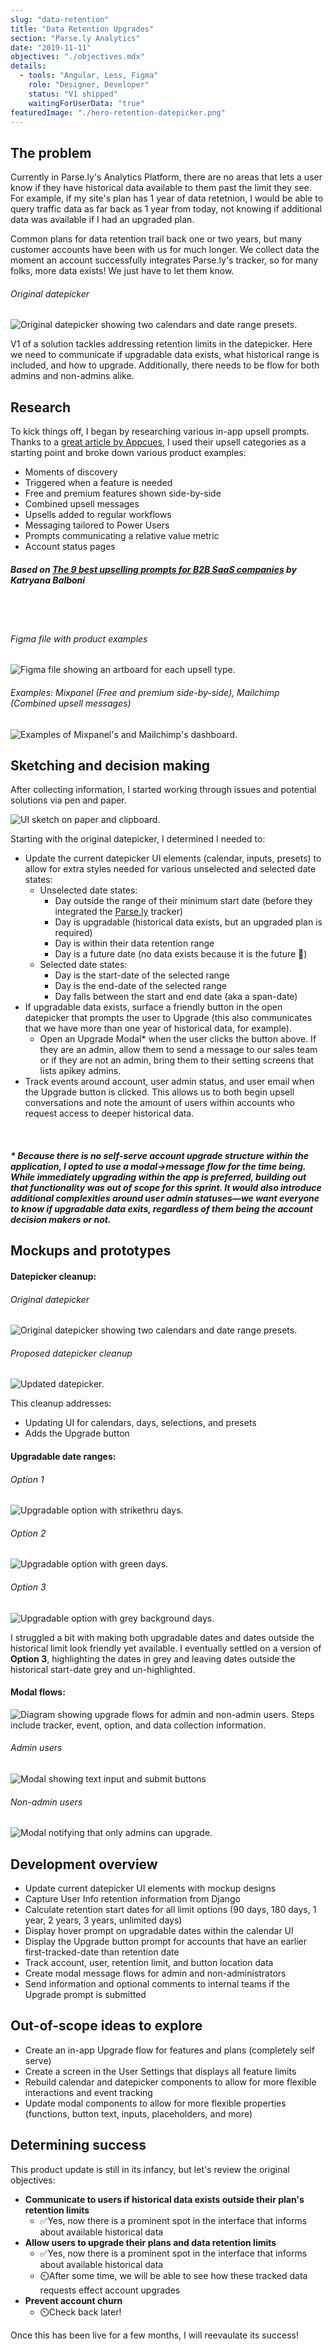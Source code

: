```yaml
---
slug: "data-retention"
title: "Data Retention Upgrades"
section: "Parse.ly Analytics"
date: "2019-11-11"
objectives: "./objectives.mdx"
details:
  - tools: "Angular, Less, Figma"
    role: "Designer, Developer"
    status: "V1 shipped"
    waitingForUserData: "true"
featuredImage: "./hero-retention-datepicker.png"
---
```




## The problem

Currently in Parse.ly's Analytics Platform, there are no areas that lets a user know if they have historical data available to them past the limit they see. For example, if my site's plan has 1 year of data retetnion, I would be able to query traffic data as far back as 1 year from today, not knowing if additional data was available if I had an upgraded plan.

Common plans for data retention trail back one or two years, but many customer accounts have been with us for much longer. We collect data the moment an account successfully integrates Parse.ly's tracker, so for many folks, more data exists! We just have to let them know.

###### Original datepicker
![Original datepicker showing two calendars and date range presets.](./datepicker-before.png)

V1 of a solution tackles addressing retention limits in the datepicker. Here we need to communicate if upgradable data exists, what historical range is included, and how to upgrade. Additionally, there needs to be flow for both admins and non-admins alike.



## Research

To kick things off, I began by researching various in-app upsell prompts. Thanks to a [great article by Appcues](https://www.appcues.com/blog/upselling-prompts-saas), I used their upsell categories as a starting point and broke down various product examples:

- Moments of discovery
- Triggered when a feature is needed
- Free and premium features shown side-by-side
- Combined upsell messages
- Upsells added to regular workflows
- Messaging tailored to Power Users
- Prompts communicating a relative value metric
- Account status pages

##### Based on [_The 9 best upselling prompts for B2B SaaS companies_](https://www.appcues.com/blog/upselling-prompts-saas) by Katryana Balboni

<br/>
<br/>

###### Figma file with product examples
![Figma file showing an artboard for each upsell type.](./research-figma.png)

###### Examples: Mixpanel (Free and premium side-by-side), Mailchimp (Combined upsell messages)
![Examples of Mixpanel's and Mailchimp's dashboard.](./research-mixpanel-mailchimp.png)


## Sketching and decision making

After collecting information, I started working through issues and potential solutions via pen and paper.

![UI sketch on paper and clipboard.](./mockups-sketch.jpg)

Starting with the original datepicker, I determined I needed to:

- Update the current datepicker UI elements (calendar, inputs, presets) to allow for extra styles needed for various unselected and selected date states:
    - Unselected date states:
        - Day outside the range of their minimum start date (before they  integrated the [Parse.ly](http://parse.ly) tracker)
        - Day is upgradable (historical data exists, but an upgraded plan is required)
        - Day is within their data retention range
        - Day is a future date (no data exists because it is the future 🔮)
    - Selected date states:
        - Day is the start-date of the selected range
        - Day is the end-date of the selected range
        - Day falls between the start and end date (aka a span-date)
- If upgradable data exists, surface a friendly button in the open datepicker that prompts the user to Upgrade (this also communicates that we have more than one year of historical data, for example).
    - Open an Upgrade Modal* when the user clicks the button above. If they are an admin, allow them to send a message to our sales team or if they are not an admin, bring them to their setting screens that lists apikey admins.
- Track events around account, user admin status, and user email when the Upgrade button is clicked. This allows us to both begin upsell conversations and note the amount of users within accounts who request access to deeper historical data.

<br/>

##### * Because there is no self-serve account upgrade structure within the application, I opted to use a modal->message flow for the time being. While immediately upgrading within the app is preferred, building out that functionality was out of scope for this sprint. It would also introduce additional complexities around user admin statuses&mdash;we want everyone to know if upgradable data exits, regardless of them being the account decision makers or not.

## Mockups and prototypes

#### Datepicker cleanup:

###### Original datepicker
![Original datepicker showing two calendars and date range presets.](./datepicker-before.png)

###### Proposed datepicker cleanup
![Updated datepicker.](./datepicker-after.png)

This cleanup addresses:
- Updating UI for calendars, days, selections, and presets
- Adds the Upgrade button

#### Upgradable date ranges:

###### Option 1
![Upgradable option with strikethru days.](./datepicker-upgradable-01.png)

###### Option 2
![Upgradable option with green days.](./datepicker-upgradable-02.png)

###### Option 3
![Upgradable option with grey background days.](./datepicker-upgradable-03.png)

I struggled a bit with making both upgradable dates and dates outside the historical limit look friendly yet available. I eventually settled on a version of **Option 3**, highlighting the dates in grey and leaving dates outside the historical start-date grey and un-highlighted.

#### Modal flows:

![Diagram showing upgrade flows for admin and non-admin users. Steps include tracker, event, option, and data collection information.](./modal-flow.png)

###### Admin users
![Modal showing text input and submit buttons](./modal-admin.png)

###### Non-admin users
![Modal notifying that only admins can upgrade.](./modal-non-admin.png)

## Development overview

* Update current datepicker UI elements with mockup designs
* Capture User Info retention information from Django
* Calculate retention start dates for all limit options (90 days, 180 days, 1 year, 2 years, 3 years, unlimited days)
* Display hover prompt on upgradable dates within the calendar UI
* Display the Upgrade button prompt for accounts that have an earlier first-tracked-date than retention date
* Track account, user, retention limit, and button location data
* Create modal message flows for admin and non-administrators
* Send information and optional comments to internal teams if the Upgrade prompt is submitted


## Out-of-scope ideas to explore
- Create an in-app Upgrade flow for features and plans (completely self serve)
- Create a screen in the User Settings that displays all feature limits
- Rebuild calendar and datepicker components to allow for more flexible interactions and event tracking
- Update modal components to allow for more flexible properties (functions, button text, inputs, placeholders, and more)


## Determining success

This product update is still in its infancy, but let's review the original objectives:

- **Communicate to users if historical data exists outside their plan's retention limits**
    - ✅Yes, now there is a prominent spot in the interface that informs about available historical data
- **Allow users to upgrade their plans and data retention limits**
    - ✅Yes, now there is a prominent spot in the interface that informs
    about available historical data
    - ⏲️After some time, we will be able to see how these tracked data requests effect account upgrades
- **Prevent account churn**
    - ⏲️Check back later!

Once this has been live for a few months, I will reevaulate its success!
